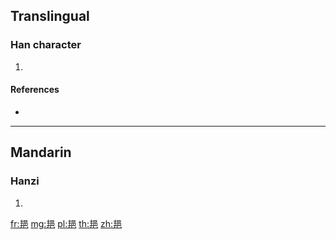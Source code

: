 {{character info/new}}
==Translingual==

===Han character===
{{Han char|rn=163|rad=邑|as=04|sn=8|four=|canj=QJRAU}}

# {{defn|Han|sort=邑04}}

====References====
* {{Han ref|kx=1269.150|dkj=39311|hdz=63756.070|uh=90AB|ud=37035}}

----

==Mandarin==

===Hanzi===
{{cmn-hanzi|pin=[[bāng]] ([[bang1]]), [[hàn]] ([[han4]])|wg=pang<sup>1</sup>, han<sup>4</sup>}}

# {{defn|lang=cmn|sort=邑04}}

[[fr:邫]]
[[mg:邫]]
[[pl:邫]]
[[th:邫]]
[[zh:邫]]